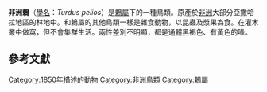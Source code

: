 {{Speciesbox
| name = 非洲鶇
| image = Africanthrush.jpg
| image2 = African Thrush (Turdus pelios) (022A-WA03044X0015-0017M0).ogg
| status = LC
| status_system = IUCN3.1
| status_ref = <ref>{{IUCN|id=22708702 |title=''Turdus pelios'' |assessors=[[BirdLife_International|BirdLife International]] |version=2013.2 |year=2012 |accessdate=26 November 2013}}</ref>
| genus = Turdus
| species = pelios
| authority = [[Charles_Lucien_Bonaparte|Bonaparte]], 1850
}}

'''非洲鶇'''（[[學名|學名]]：''Turdus pelios''）是[[鶇屬|鶇屬]]下的一種鳥類。原產於[[非洲|非洲]]大部分亞撒哈拉地區的林地中。和鶇屬的其他鳥類一樣是雜食動物，以昆蟲及漿果為食。在灌木叢中做窩，但不會集群生活。兩性差別不明顯，都是通體黑褐色、有黃色的喙。

==參考文獻==
{{Reflist}}<!-- FieldianaZool34:35. -->
{{commons category|Turdus pelios}}
{{Taxonbar|from=Q513026}}

[[Category:1850年描述的動物|Category:1850年描述的動物]]
[[Category:非洲鳥類|Category:非洲鳥類]]
[[Category:鶇屬|Category:鶇屬]]